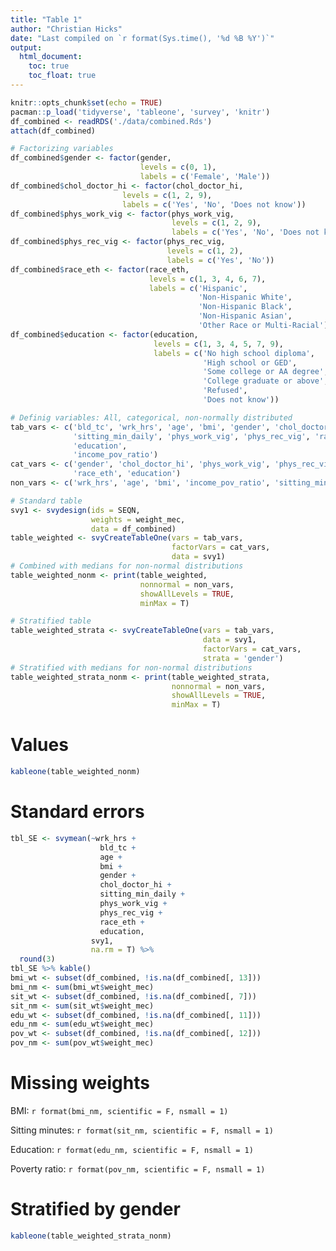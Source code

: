 ```yaml
---
title: "Table 1"
author: "Christian Hicks"
date: "Last compiled on `r format(Sys.time(), '%d %B %Y')`"
output:
  html_document:
    toc: true
    toc_float: true
---
```


```r
knitr::opts_chunk$set(echo = TRUE)
pacman::p_load('tidyverse', 'tableone', 'survey', 'knitr')
df_combined <- readRDS('./data/combined.Rds')
attach(df_combined)

# Factorizing variables
df_combined$gender <- factor(gender,
                             levels = c(0, 1),
                             labels = c('Female', 'Male'))
df_combined$chol_doctor_hi <- factor(chol_doctor_hi,
                         levels = c(1, 2, 9),
                         labels = c('Yes', 'No', 'Does not know'))
df_combined$phys_work_vig <- factor(phys_work_vig,
                                    levels = c(1, 2, 9),
                                    labels = c('Yes', 'No', 'Does not know'))
df_combined$phys_rec_vig <- factor(phys_rec_vig,
                                   levels = c(1, 2),
                                   labels = c('Yes', 'No'))
df_combined$race_eth <- factor(race_eth,
                               levels = c(1, 3, 4, 6, 7),
                               labels = c('Hispanic',
                                          'Non-Hispanic White',
                                          'Non-Hispanic Black',
                                          'Non-Hispanic Asian',
                                          'Other Race or Multi-Racial'))
df_combined$education <- factor(education,
                                levels = c(1, 3, 4, 5, 7, 9),
                                labels = c('No high school diploma',
                                           'High school or GED',
                                           'Some college or AA degree',
                                           'College graduate or above',
                                           'Refused',
                                           'Does not know'))

# Definig variables: All, categorical, non-normally distributed
tab_vars <- c('bld_tc', 'wrk_hrs', 'age', 'bmi', 'gender', 'chol_doctor_hi', 
              'sitting_min_daily', 'phys_work_vig', 'phys_rec_vig', 'race_eth', 
              'education',
              'income_pov_ratio')
cat_vars <- c('gender', 'chol_doctor_hi', 'phys_work_vig', 'phys_rec_vig', 
              'race_eth', 'education')
non_vars <- c('wrk_hrs', 'age', 'bmi', 'income_pov_ratio', 'sitting_min_daily')
```

```r
# Standard table
svy1 <- svydesign(ids = SEQN,
                  weights = weight_mec,
                  data = df_combined)
table_weighted <- svyCreateTableOne(vars = tab_vars,
                                    factorVars = cat_vars,
                                    data = svy1)
# Combined with medians for non-normal distributions
table_weighted_nonm <- print(table_weighted,
                             nonnormal = non_vars,
                             showAllLevels = TRUE,
                             minMax = T)

# Stratified table
table_weighted_strata <- svyCreateTableOne(vars = tab_vars,
                                           data = svy1,
                                           factorVars = cat_vars,
                                           strata = 'gender')
# Stratified with medians for non-normal distributions
table_weighted_strata_nonm <- print(table_weighted_strata,
                                    nonnormal = non_vars,
                                    showAllLevels = TRUE,
                                    minMax = T)
```

# Values
```r
kableone(table_weighted_nonm)
```

# Standard errors
```r
tbl_SE <- svymean(~wrk_hrs +
                    bld_tc +
                    age +
                    bmi +
                    gender +
                    chol_doctor_hi +
                    sitting_min_daily +
                    phys_work_vig +
                    phys_rec_vig +
                    race_eth +
                    education,
                  svy1,
                  na.rm = T) %>% 
  round(3)
tbl_SE %>% kable()
bmi_wt <- subset(df_combined, !is.na(df_combined[, 13]))
bmi_nm <- sum(bmi_wt$weight_mec)
sit_wt <- subset(df_combined, !is.na(df_combined[, 7]))
sit_nm <- sum(sit_wt$weight_mec)
edu_wt <- subset(df_combined, !is.na(df_combined[, 11]))
edu_nm <- sum(edu_wt$weight_mec)
pov_wt <- subset(df_combined, !is.na(df_combined[, 12]))
pov_nm <- sum(pov_wt$weight_mec)
```

# Missing weights
BMI: `r format(bmi_nm, scientific = F, nsmall = 1)`

Sitting minutes: `r format(sit_nm, scientific = F, nsmall = 1)`

Education: `r format(edu_nm, scientific = F, nsmall = 1)`

Poverty ratio: `r format(pov_nm, scientific = F, nsmall = 1)`

# Stratified by gender
```r
kableone(table_weighted_strata_nonm)
```